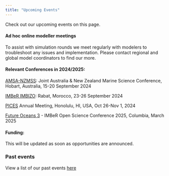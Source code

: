 ```yaml
---
title: "Upcoming Events"
---
```


Check out our upcoming events on this page.

#### **Ad hoc online modeller meetings**

To assist with simulation rounds we meet regularly with modelers to troubleshoot any issues and implementation. Please contact regional and global model coordinators to find our more.

#### Relevant Conferences in 2024/2025:

[AMSA-NZMSS](https://www.amsa2024.amsa.asn.au/){.email-link}: Joint Australia & New Zealand Marine Science Conference, Hobart, Australia, 15-20 September 2024

[IMBeR IMBIZO](https://imber.info/event/imbizo-7-transitioning-towards-sustainable-ocean-governance-by-2030-commitments-and-challenges/){.email-link}: Rabat, Morocco, 23-26 September 2024

[PICES](https://meetings.pices.int/meetings/annual/2024/pices/scope){.email-link} Annual Meeting, Honolulu, HI, USA, Oct 26-Nov 1, 2024

[Future Oceans 3](https://imber.info/events/future-oceans/){.email-link} - IMBeR Open Science Conference 2025, Columbia, March 2025

#### Funding:

This will be updated as soon as opportunities are announced.

### Past events

View a list of our past events [here](https://fishmip.org/pastevents.html){.email-link}
